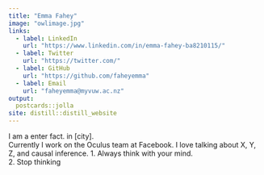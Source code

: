 ---
title: "Emma Fahey"
image: "owlimage.jpg"
links:
  - label: LinkedIn
    url: "https://www.linkedin.com/in/emma-fahey-ba8210115/"
  - label: Twitter
    url: "https://twitter.com/"
  - label: GitHub
    url: "https://github.com/faheyemma"
  - label: Email
    url: "faheyemma@myvuw.ac.nz"
output:
  postcards::jolla
site: distill::distill_website
---
 
I am a enter fact. in [city].  
Currently I work on the Oculus team at Facebook. I love talking about X, Y, Z, and causal inference. 
1. Always think with your mind.  
2. Stop thinking 
